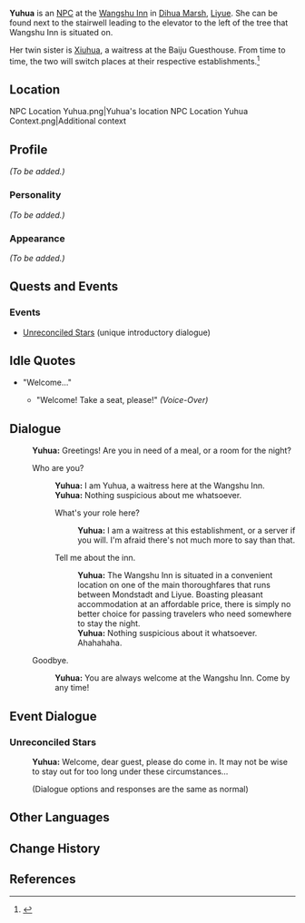 {{Meta
<!-- REMOVE THIS TEMPLATE AFTER ADDING MISSING INFO -->
|missing_NPC_profile  = yes
}}
{{Character Infobox
|image            = NPC Yuhua.png
|type             = NPC
|affiliation      = Wangshu Inn
|affiliation2     = Liyue Qixing Employees
|region           = Liyue
|title            = Inn Waitress
|sibling          = Xiuhua
|siblingNote      = Twin
|voiceEN          = 
}}
'''Yuhua''' is an [[NPC]] at the [[Wangshu Inn]] in [[Dihua Marsh]], [[Liyue]]. She can be found next to the stairwell leading to the elevator to the left of the tree that Wangshu Inn is situated on.

Her twin sister is [[Xiuhua]], a waitress at the Baiju Guesthouse. From time to time, the two will switch places at their respective establishments.<ref>{{Ref/NPC|Xiuhua}}</ref>

==Location==
<gallery hideaddbutton="true" captionalign="center">
NPC Location Yuhua.png|Yuhua's location
NPC Location Yuhua Context.png|Additional context
</gallery>

==Profile==
<!-- detailed story/lore information goes here -->
''(To be added.)''

===Personality===
''(To be added.)''

===Appearance===
''(To be added.)''

==Quests and Events==
{{Quest Appearances
|Unreconciled Stars = unique introductory dialogue
}}

===Events===
*[[Unreconciled Stars]] (unique introductory dialogue)

==Idle Quotes==
* "Welcome..."
**{{A|VO Yuhua 01.ogg}} "Welcome! Take a seat, please!" ''(Voice-Over)''

==Dialogue==
{{Dialogue start}}
:'''Yuhua:''' Greetings! Are you in need of a meal, or a room for the night?
:{{DIcon}} Who are you?
::'''Yuhua:''' I am Yuhua, a waitress here at the Wangshu Inn.
::'''Yuhua:''' Nothing suspicious about me whatsoever.
::{{DIcon}} What's your role here?
:::'''Yuhua:''' I am a waitress at this establishment, or a server if you will. I'm afraid there's not much more to say than that.
::{{DIcon}} Tell me about the inn.
:::'''Yuhua:''' The Wangshu Inn is situated in a convenient location on one of the main thoroughfares that runs between Mondstadt and Liyue. Boasting pleasant accommodation at an affordable price, there is simply no better choice for passing travelers who need somewhere to stay the night.
:::'''Yuhua:''' Nothing suspicious about it whatsoever. Ahahahaha.
:{{DIcon}} Goodbye.
::'''Yuhua:''' You are always welcome at the Wangshu Inn. Come by any time!
{{Dialogue end}}

==Event Dialogue==
===Unreconciled Stars===
{{Dialogue start}}
:'''Yuhua:''' Welcome, dear guest, please do come in. It may not be wise to stay out for too long under these circumstances...
:;(Dialogue options and responses are the same as normal)
{{Dialogue end}}

==Other Languages==
{{Other Languages
|default_hidden = 1
|en      = Yuhua
|zhs     = 毓华
|zhs_rm  = Yùhuá
|zht     = 毓華
|zht_rm  = Yùhuá
|ja      = 毓華
|ja_rm   = Ikuka{{Assumed}}
|ko      = {{tt|육화|毓華}}
|ko_rm   = Yukhwa
|es      = Yuhua
|fr      = Yuhua
|ru      = Юй Хуа
|th      = Yuhua
|vi      = Yuhua
|de      = Yuhua
|id      = Yuhua
|pt      = Yuhua
}}

==Change History==
{{Change History|1.0}}

==References==
{{Reflist}}